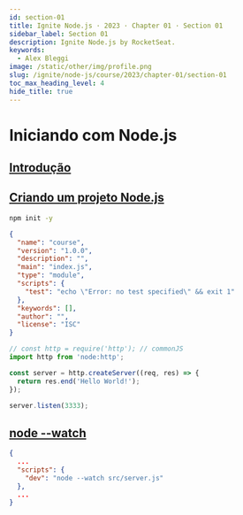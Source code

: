```yaml
---
id: section-01
title: Ignite Node.js · 2023 · Chapter 01 · Section 01
sidebar_label: Section 01
description: Ignite Node.js by RocketSeat.
keywords:
  - Alex Bleggi
image: /static/other/img/profile.png
slug: /ignite/node-js/course/2023/chapter-01/section-01
toc_max_heading_level: 4
hide_title: true
---
```



# Iniciando com Node.js

## [Introdução](https://app.rocketseat.com.br/node/projeto-01-1/group/iniciando-com-node-js/lesson/introducao-51)

## [Criando um projeto Node.js](https://app.rocketseat.com.br/node/projeto-01-1/group/iniciando-com-node-js/lesson/criando-um-projeto-node)

```bash
npm init -y
```

```json {6} title="package.json"
{
  "name": "course",
  "version": "1.0.0",
  "description": "",
  "main": "index.js",
  "type": "module",
  "scripts": {
    "test": "echo \"Error: no test specified\" && exit 1"
  },
  "keywords": [],
  "author": "",
  "license": "ISC"
}
```

```js {1-8} title="src/server.js"
// const http = require('http'); // commonJS
import http from 'node:http';

const server = http.createServer((req, res) => {
  return res.end('Hello World!');
});

server.listen(3333);
```

## [node --watch](https://app.rocketseat.com.br/node/projeto-01-1/group/iniciando-com-node-js/lesson/node-watch)

```json {6} title="package.json"
{
  ...
  "scripts": {
    "dev": "node --watch src/server.js"
  },
  ...
}
```
